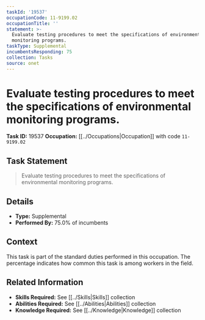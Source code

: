 ```yaml
---
taskId: '19537'
occupationCode: 11-9199.02
occupationTitle: ''
statement: >-
  Evaluate testing procedures to meet the specifications of environmental
  monitoring programs.
taskType: Supplemental
incumbentsResponding: 75
collection: Tasks
source: onet
---
```

# Evaluate testing procedures to meet the specifications of environmental monitoring programs.

**Task ID:** 19537
**Occupation:** [[../Occupations|Occupation]] with code `11-9199.02`

## Task Statement

> Evaluate testing procedures to meet the specifications of environmental monitoring programs.

## Details

- **Type:** Supplemental
- **Performed By:** 75.0% of incumbents

## Context

This task is part of the standard duties performed in this occupation. The percentage indicates how common this task is among workers in the field.

## Related Information

- **Skills Required:** See [[../Skills|Skills]] collection
- **Abilities Required:** See [[../Abilities|Abilities]] collection
- **Knowledge Required:** See [[../Knowledge|Knowledge]] collection
